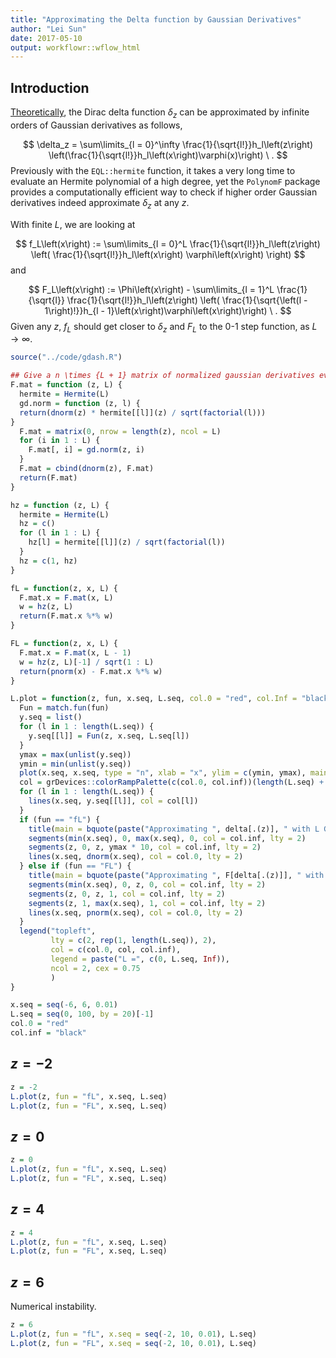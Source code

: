 ```yaml
---
title: "Approximating the Delta function by Gaussian Derivatives"
author: "Lei Sun"
date: 2017-05-10
output: workflowr::wflow_html
---
```






## Introduction

[Theoretically](gaussian_derivatives_4.html), the Dirac delta function $\delta_z$ can be approximated by infinite orders of Gaussian derivatives as follows,

$$
\delta_z = \sum\limits_{l = 0}^\infty \frac{1}{\sqrt{l!}}h_l\left(z\right) 
\left(\frac{1}{\sqrt{l!}}h_l\left(x\right)\varphi(x)\right) \ .
$$
Previously with the `EQL::hermite` function, it takes a very long time to evaluate an Hermite polynomial of a high degree, yet the `PolynomF` package provides a computationally efficient way to check if higher order Gaussian derivatives indeed approximate $\delta_z$ at any $z$.

With finite $L$, we are looking at

$$
f_L\left(x\right) := 
\sum\limits_{l = 0}^L
\frac{1}{\sqrt{l!}}h_l\left(z\right)
\left(
\frac{1}{\sqrt{l!}}h_l\left(x\right)
\varphi\left(x\right)
\right)
$$
and

$$
F_L\left(x\right) := \Phi\left(x\right) - 
\sum\limits_{l = 1}^L
\frac{1}{\sqrt{l}}
\frac{1}{\sqrt{l!}}h_l\left(z\right) 
\left(
\frac{1}{\sqrt{\left(l - 1\right)!}}h_{l - 1}\left(x\right)\varphi\left(x\right)\right) \ .
$$
Given any $z$, $f_L$ should get closer to $\delta_z$ and $F_L$ to the $0$-$1$ step function, as $L\to\infty$.

```r
source("../code/gdash.R")
```

```r
## Give a n \times {L + 1} matrix of normalized gaussian derivatives evaluated at the n-vector z
F.mat = function (z, L) {
  hermite = Hermite(L)
  gd.norm = function (z, l) {
  return(dnorm(z) * hermite[[l]](z) / sqrt(factorial(l)))
}
  F.mat = matrix(0, nrow = length(z), ncol = L)
  for (i in 1 : L) {
    F.mat[, i] = gd.norm(z, i)
  }
  F.mat = cbind(dnorm(z), F.mat)
  return(F.mat)
}

hz = function (z, L) {
  hermite = Hermite(L)
  hz = c()
  for (l in 1 : L) {
    hz[l] = hermite[[l]](z) / sqrt(factorial(l))
  }
  hz = c(1, hz)
}

fL = function(z, x, L) {
  F.mat.x = F.mat(x, L)
  w = hz(z, L)
  return(F.mat.x %*% w)
}

FL = function(z, x, L) {
  F.mat.x = F.mat(x, L - 1)
  w = hz(z, L)[-1] / sqrt(1 : L)
  return(pnorm(x) - F.mat.x %*% w)
}

L.plot = function(z, fun, x.seq, L.seq, col.0 = "red", col.Inf = "black") {
  Fun = match.fun(fun)
  y.seq = list()
  for (l in 1 : length(L.seq)) {
    y.seq[[l]] = Fun(z, x.seq, L.seq[l])
  }
  ymax = max(unlist(y.seq))
  ymin = min(unlist(y.seq))
  plot(x.seq, x.seq, type = "n", xlab = "x", ylim = c(ymin, ymax), main = "", ylab = "")
  col = grDevices::colorRampPalette(c(col.0, col.inf))(length(L.seq) + 2)[-c(1, length(L.seq) + 2)]
  for (l in 1 : length(L.seq)) {
    lines(x.seq, y.seq[[l]], col = col[l])
  }
  if (fun == "fL") {
    title(main = bquote(paste("Approximating ", delta[.(z)], " with L Gaussian Derivatives")), ylab = expression(f[L](x)))
    segments(min(x.seq), 0, max(x.seq), 0, col = col.inf, lty = 2)
    segments(z, 0, z, ymax * 10, col = col.inf, lty = 2)
    lines(x.seq, dnorm(x.seq), col = col.0, lty = 2)
  } else if (fun == "FL") {
    title(main = bquote(paste("Approximating ", F[delta[.(z)]], " with L Gaussian Derivatives")), ylab = expression(F[L](x)))
    segments(min(x.seq), 0, z, 0, col = col.inf, lty = 2)
    segments(z, 0, z, 1, col = col.inf, lty = 2)
    segments(z, 1, max(x.seq), 1, col = col.inf, lty = 2)
    lines(x.seq, pnorm(x.seq), col = col.0, lty = 2)
  }
  legend("topleft",
         lty = c(2, rep(1, length(L.seq)), 2),
         col = c(col.0, col, col.inf),
         legend = paste("L =", c(0, L.seq, Inf)),
         ncol = 2, cex = 0.75
         )
}
```

```r
x.seq = seq(-6, 6, 0.01)
L.seq = seq(0, 100, by = 20)[-1]
col.0 = "red"
col.inf = "black"
```

## $z = -2$

```r
z = -2
L.plot(z, fun = "fL", x.seq, L.seq)
L.plot(z, fun = "FL", x.seq, L.seq)
```

## $z = 0$

```r
z = 0
L.plot(z, fun = "fL", x.seq, L.seq)
L.plot(z, fun = "FL", x.seq, L.seq)
```

## $z = 4$

```r
z = 4
L.plot(z, fun = "fL", x.seq, L.seq)
L.plot(z, fun = "FL", x.seq, L.seq)
```

## $z = 6$

Numerical instability.

```r
z = 6
L.plot(z, fun = "fL", x.seq = seq(-2, 10, 0.01), L.seq)
L.plot(z, fun = "FL", x.seq = seq(-2, 10, 0.01), L.seq)
```


